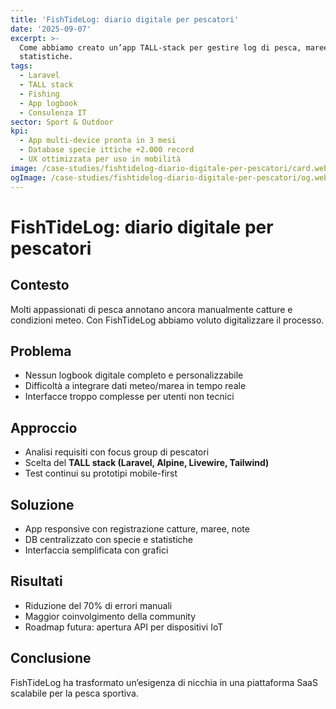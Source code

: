 ```yaml
---
title: 'FishTideLog: diario digitale per pescatori'
date: '2025-09-07'
excerpt: >-
  Come abbiamo creato un’app TALL-stack per gestire log di pesca, maree e
  statistiche.
tags:
  - Laravel
  - TALL stack
  - Fishing
  - App logbook
  - Consulenza IT
sector: Sport & Outdoor
kpi:
  - App multi-device pronta in 3 mesi
  - Database specie ittiche +2.000 record
  - UX ottimizzata per uso in mobilità
image: /case-studies/fishtidelog-diario-digitale-per-pescatori/card.webp
ogImage: /case-studies/fishtidelog-diario-digitale-per-pescatori/og.webp
---
```


# FishTideLog: diario digitale per pescatori

## Contesto
Molti appassionati di pesca annotano ancora manualmente catture e condizioni meteo. Con FishTideLog abbiamo voluto digitalizzare il processo.

## Problema
- Nessun logbook digitale completo e personalizzabile  
- Difficoltà a integrare dati meteo/marea in tempo reale  
- Interfacce troppo complesse per utenti non tecnici  

## Approccio
- Analisi requisiti con focus group di pescatori  
- Scelta del **TALL stack (Laravel, Alpine, Livewire, Tailwind)**  
- Test continui su prototipi mobile-first  

## Soluzione
- App responsive con registrazione catture, maree, note  
- DB centralizzato con specie e statistiche  
- Interfaccia semplificata con grafici  

## Risultati
- Riduzione del 70% di errori manuali  
- Maggior coinvolgimento della community  
- Roadmap futura: apertura API per dispositivi IoT  

## Conclusione
FishTideLog ha trasformato un’esigenza di nicchia in una piattaforma SaaS scalabile per la pesca sportiva.
